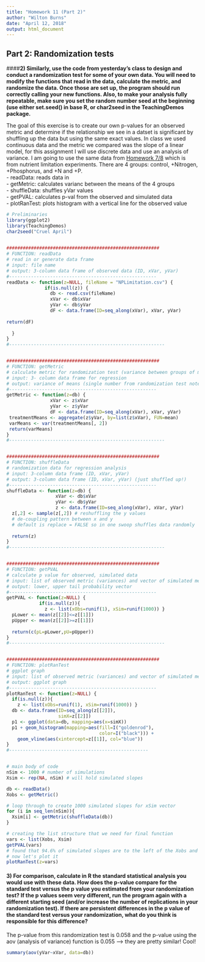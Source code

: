 ```yaml
---
title: "Homework 11 (Part 2)"
author: "Wilton Burns"
date: "April 12, 2018"
output: html_document
---
```

## Part 2: Randomization tests

####**2) Similarly, use the code from yesterday’s class to design and conduct a randomization test for some of your own data. You will need to modify the functions that read in the data, calculate the metric, and randomize the data. Once those are set up, the program should run correctly calling your new functions. Also, to make your analysis fully repeatable, make sure you set the random number seed at the beginning (use either set.seed() in base R, or char2seed in the TeachingDemos package.**

The goal of this exercise is to create our own p-values for an observed metric and determine if the relationship we see in a datset is significant by shuffling up the data but using the same exact values. In class we used continuous data and the metric we compared was the slope of a linear model, for this assignment I will use discrete data and use an analysis of variance. I am going to use the same data from [Homework 7/8](Homework07.html) which is from nutrient limitation experiments. There are 4 groups: control, +Nitrogen, +Phosphorus, and +N and +P. <br/>
- readData: reads data in <br/>
- getMetric: calculates  varianc between the means of the 4 groups <br/>
- shuffleData: shuffles yVar values <br/>
- getPVAL: calculates p-val from the observed and simulated data <br/>
- plotRanTest: plots histogram with a vertical line for the observed value

```r
# Preliminaries 
library(ggplot2)
library(TeachingDemos)
char2seed("Cruel April")
 

########################################################
# FUNCTION: readData
# read in or generate data frame 
# input: file name 
# output: 3-column data frame of observed data (ID, xVar, yVar)
#------------------------------------------------------
readData <- function(z=NULL, fileName = "NPLimitation.csv") {
              if(is.null(z)) {
                db <- read.csv(fileName)
                xVar <- db$xVar
                yVar <- db$yVar
                dF <- data.frame(ID=seq_along(xVar), xVar, yVar)
                
return(dF)
  
  }
}
#---------------------------------------------------------


########################################################
# FUNCTION: getMetric
# calculate metric for randomization test (variance between groups of means)
# input: 3- column data frame for regression
# output: variance of means (single number from randomization test notes)
#------------------------------------------------------
getMetric <- function(z=db) {
                xVar <- z$xVar
                yVar <- z$yVar
                dF <- data.frame(ID=seq_along(xVar), xVar, yVar)
 treatmentMeans <- aggregate(z$yVar, by=list(z$xVar), FUN=mean)
 varMeans <- var(treatmentMeans[, 2])
 return(varMeans)
}
#---------------------------------------------------------


########################################################
# FUNCTION: shuffleData
# randomization data for regression analysis
# input: 3-column data frame (ID, xVar, yVar)
# output: 3-column data frame (ID, xVar, yVar) (just shuffled up!)
#------------------------------------------------------
shuffleData <- function(z=db) {
                  xVar <- db$xVar
                  yVar <- db$yVar
                  z <- data.frame(ID=seq_along(xVar), xVar, yVar)
  z[,2] <- sample(z[,2]) # reshuffling the y values 
  # de-coupling pattern between x and y 
  # default is replace = FALSE so in one swoop shuffles data randomly
  
  return(z)
}
#---------------------------------------------------------


########################################################
# FUNCTION: getPVAL
# calculate p value for observed, simulated data
# input: list of observed metric (variances) and vector of simulated metric
# output: lower, upper tail probability vector 
#------------------------------------------------------
getPVAL <- function(z=NULL) {
            if(is.null(z)){
              z <- list(xObs=runif(1), xSim=runif(1000)) }
  pLower <- mean(z[[2]]<=z[[1]]) 
  pUpper <- mean(z[[2]]>=z[[1]])
  
  return(c(pL=pLower,pU=pUpper))
}
#---------------------------------------------------------


########################################################
# FUNCTION: plotRanTest
# ggplot graph 
# input: list of observed metric (variances) and vector of simulated metric
# output: ggplot graph 
#------------------------------------------------------
plotRanTest <- function(z=NULL) {
  if(is.null(z)){
    z <- list(xObs=runif(1), xSim=runif(1000)) }
  db <- data.frame(ID=seq_along(z[[2]]), 
                   simX=z[[2]])
  p1 <- ggplot(data=db, mapping=aes(x=simX))
  p1 + geom_histogram(mapping=aes(fill=I("goldenrod"), 
                                  color=I("black"))) +
    geom_vline(aes(xintercept=z[[1]], col="blue"))
}
#---------------------------------------------------


# main body of code 
nSim <- 1000 # number of simulations 
Xsim <- rep(NA, nSim) # will hold simulated slopes 

db <- readData()
Xobs <- getMetric()

# loop through to create 1000 simulated slopes for xSim vector
for (i in seq_len(nSim)){
  Xsim[i] <- getMetric(shuffleData(db))
}

# creating the list structure that we need for final function
vars <- list(Xobs, Xsim)
getPVAL(vars)
# found that 94.6% of simulated slopes are to the left of the Xobs and 5.4% are to the right 
# now let's plot it 
plotRanTest(z=vars) 

```

#### **3) For comparison, calculate in R the standard statistical analysis you would use with these data. How does the p-value compare for the standard test versus the p value you estimated from your randomization test? If the p values seem very different, run the program again with a different starting seed (and/or increase the number of replications in your randomization test). If there are persistent differences in the p value of the standard test versus your randomization, what do you think is responsible for this difference?**
The p-value from this randomization test is 0.058 and the p-value using the aov (analysis of variance) function is 0.055 --> they are pretty similar! Cool! 
```r
summary(aov(yVar~xVar, data=db))

```

